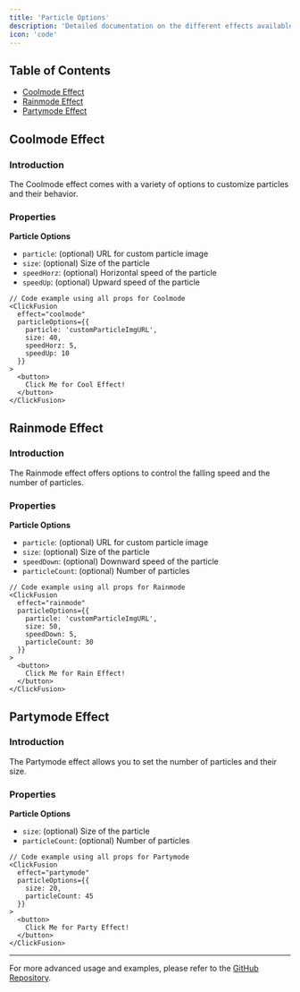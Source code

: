 ---
title: 'Particle Options'
description: 'Detailed documentation on the different effects available in ClickFusion and how to customize them.'
icon: 'code'
---

## Table of Contents

- [Coolmode Effect](#coolmode-effect)
- [Rainmode Effect](#rainmode-effect)
- [Partymode Effect](#partymode-effect)

## Coolmode Effect

### Introduction

The Coolmode effect comes with a variety of options to customize particles and their behavior.

### Properties

<Accordion title="Particle Options">

**Particle Options**

- `particle`: (optional) URL for custom particle image
- `size`: (optional) Size of the particle
- `speedHorz`: (optional) Horizontal speed of the particle
- `speedUp`: (optional) Upward speed of the particle

```tsx
// Code example using all props for Coolmode
<ClickFusion 
  effect="coolmode"
  particleOptions={{
    particle: 'customParticleImgURL',
    size: 40,
    speedHorz: 5,
    speedUp: 10
  }}
>
  <button>
    Click Me for Cool Effect!
  </button>
</ClickFusion>
```

</Accordion>

## Rainmode Effect

### Introduction

The Rainmode effect offers options to control the falling speed and the number of particles.

### Properties

<Accordion title="Particle Options">

**Particle Options**

- `particle`: (optional) URL for custom particle image
- `size`: (optional) Size of the particle
- `speedDown`: (optional) Downward speed of the particle
- `particleCount`: (optional) Number of particles

```tsx
// Code example using all props for Rainmode
<ClickFusion 
  effect="rainmode"
  particleOptions={{
    particle: 'customParticleImgURL',
    size: 50,
    speedDown: 5,
    particleCount: 30
  }}
>
  <button>
    Click Me for Rain Effect!
  </button>
</ClickFusion>
```

</Accordion>

## Partymode Effect

### Introduction

The Partymode effect allows you to set the number of particles and their size.

### Properties

<Accordion title="Particle Options">

**Particle Options**

- `size`: (optional) Size of the particle
- `particleCount`: (optional) Number of particles

```tsx
// Code example using all props for Partymode
<ClickFusion 
  effect="partymode"
  particleOptions={{
    size: 20,
    particleCount: 45
  }}
>
  <button>
    Click Me for Party Effect!
  </button>
</ClickFusion>
```

</Accordion>

---

For more advanced usage and examples, please refer to the [GitHub Repository](https://github.com/BankkRoll/ClickFusion).
